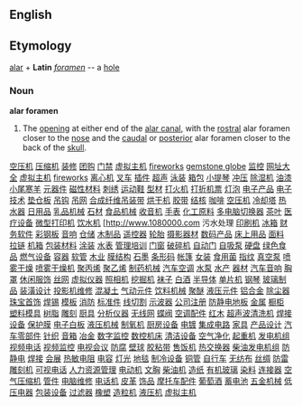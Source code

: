 ==English==

==Etymology==
[[alar]] + '''Latin''' ''[[foramen]]'' -- a [[hole]]

===Noun===
'''alar foramen'''

# The [[opening]] at either end of the [[alar canal]], with the [[rostral]] alar foramen closer to the [[nose]] and the [[caudal]] or [[posterior]] alar foramen closer to the back of the [[skull]].
[http://www.sec66.com 空压机]
[http://www.sec66.com 压缩机]
[http://www.funasia.cn 装修]
[http://www.funasia.cn 团购]
[http://www.haishun.net 门禁]
[http://haishun11.51.net 虚拟主机]
[http://fireworks.garrywa.com fireworks]
[http://global.garrywa.com/index1.htm gemstone globe]
[http://www.haishun.net 监控]
[http://www.fm360.net 网址大全]
[http://www.conjhost.com 虚拟主机]
[http://fireworks.garrywa.com/fireworks/fireworks.htm fireworks]
[http://www.feilun.com.cn 离心机]
[http://www.3333111.com 叉车]
[http://www.3333222.com 插件]
[http://www.3333555.com 超声]
[http://www.3333666.com 泳装]
[http://www.3333999.com 箱包 ]
[http://www.5555111.com 小提琴]
[http://www.5555222.com 冲压]
[http://www.5555333.com 除湿机]
[http://www.5555666.com 油漆]
[http://www.3333000.com 小尾寒羊]
[http://www.5555000.com 元器件]
[http://www.5555888.com 磁性材料]
[http://www.5555999.com 刺绣]
[http://www.6666000.com 运动鞋]
[http://www.6666111.com 型材]
[http://www.6666333.com 打火机]
[http://www.6666555.com 打折机票]
[http://www.7777000.com 灯泡]
[http://www.7777111.com 电子产品]
[http://www.7777333.com 电子技术]
[http://www.7777555.com 垫仓板]
[http://www.7777666.com 吊钩]
[http://www.7777999.com 吊网]
[http://www.8888000.com 合成纤维吊装带]
[http://www.8888111.com 烘干机]
[http://www.8888222.com 胶带]
[http://www.8888555.com 结核]
[http://www.8888666.com 咖啡]
[http://www.8888999.com 空压机]
[http://www.9999000.com 冷却塔]
[http://www.9999111.com 热水器]
[http://www.9999555.com 日用品]
[http://www.9999333.com 乳品机械]
[http://www.9999666.com 石材]
[http://www.9999888.com 食品机械]
[http://www.1110000.com 收音机]
[http://www.2220000.com 手表]
[http://www.3330000.com 化工原料]
[http://www.5550000.com 多电脑切换器]
[http://www.6660000.com 茶叶]
[http://www.8880000.com 医疗设备]
[http://www.1030000.com 微型打印机]
[http://www.1060000.com 饮水机]
[http://www.1080000.com 污水处理
[http://www.1180000.com 印刷机]
[http://www.1380000.com 冰箱]
[http://www.1680000.com 财务软件]
[http://www.1580000.com 彩钢板]
[http://www.1780000.com 音响]
[http://www.1980000.com 仓储]
[http://www.3110000.com 木制品]
[http://www.3220000.com 遥控器]
[http://www.3550000.com 轮胎]
[http://www.3560000.com 摄影器材]
[http://www.3160000.com 数码产品]
[http://www.3180000.com 床上用品]
[http://www.3260000.com 面料]
[http://www.3580000.com 拉链]
[http://www.3660000.com 机箱]
[http://www.3380000.com 包装材料]
[http://www.3880000.com 涂装]
[http://www.5110000.com 水表]
[http://www.5220000.com 管理培训]
[http://www.5330000.com 门窗]
[http://www.5660000.com 破碎机]
[http://www.5880000.com 自动门]
[http://www.5160000.com 自吸泵]
[http://www.5180000.com 硬盘]
[http://www.5680000.com 绿色食品]
[http://www.5260000.com 燃气设备]
[http://www.5280000.com 容器]
[http://www.5360000.com 软管]
[http://www.5380000.com 木业]
[http://www.6110000.com 膜结构]
[http://www.6220000.com 石墨]
[http://www.6330000.com 条形码]
[http://www.6550000.com 帐篷]
[http://www.6770000.com 女装]
[http://www.6780000.com 食用菌]
[http://www.6880000.com 指纹]
[http://www.3690000.com 真空泵]
[http://www.2580000.com 喷雾干燥]
[http://www.1470000.com 喷雾干燥机]
[http://www.6160000.com 聚丙烯]
[http://www.6260000.com 聚乙烯]
[http://www.6280000.com 制药机械]
[http://www.6360000.com 汽车空调]
[http://www.6380000.com 水泵]
[http://www.6560000.com 水产]
[http://www.6580000.com 器材]
[http://www.6390000.com 汽车音响]
[http://www.6610000.com 胸罩]
[http://www.6630000.com 休闲服饰]
[http://www.6650000.com 丝网]
[http://www.6680000.com 虚拟仪器]
[http://www.6690000.com 照相机]
[http://www.3450000.com 挖掘机]
[http://www.4560000.com 袜子]
[http://www.7890000.com 白酒]
[http://www.8660000.com 半导体]
[http://www.88810000.com 单片机]
[http://www.88820000.com 钢琴]
[http://www.88830000.com 玻璃制品]
[http://www.88850000.com 装潢设计]
[http://www.88870000.com 投影机维修]
[http://www.88890000.com 混凝土]
[http://www.88818888.com 气动元件]
[http://www.88828888.com 饮料机械]
[http://www.88838888.com 聚醚]
[http://www.88858888.com 液压元件]
[http://www.88868888.com 铝合金]
[http://www.88878888.com 除尘器]
[http://www.88898888.com 珠宝首饰]
[http://www.88188888.com 焊锡]
[http://www.88288888.com 模板]
[http://www.88388888.com 消防]
[http://www.88588888.com 标准件]
[http://www.88688888.com 线切割]
[http://www.88788888.com 示波器]
[http://www.88988888.com 公司注册]
[http://www.8188888.com 防静电地板]
[http://www.8288888.com 金属]
[http://www.8388888.com 橱柜]
[http://www.8988888.com 塑料模具]
[http://www.81888888.com 树脂]
[http://www.82888888.com 雕刻]
[http://www.83888888.com 厨具]
[http://www.84888888.com 分析仪器]
[http://www.85888888.com 无线网]
[http://www.86888888.com 蝶阀]
[http://www.87888888.com 空调配件]
[http://www.89888888.com 红木]
[http://www.88881888.com 超声波清洗机]
[http://www.88882888.com 焊接设备]
[http://www.88883888.com 保护膜]
[http://www.88885888.com 电子白板]
[http://www.88886888.com 液压机械]
[http://www.88887888.com 制氧机]
[http://www.88889888.com 厨房设备]
[http://www.8888818.com 电镀]
[http://www.8888858.com 集成电路]
[http://www.8888878.com 家具]
[http://www.8888898.com 产品设计]
[http://www.88888828.com 汽车零部件]
[http://www.88888838.com 针织]
[http://www.88888858.com 音箱]
[http://www.88888868.com 冶金]
[http://www.88888878.com 数字监控]
[http://www.88888898.com 数控机床]
[http://www.13188888888.com 清洁设备]
[http://www.11338888.com 空气净化]
[http://www.11558888.com 起重机]
[http://www.11668888.com 发电机组]
[http://www.11778888.com 视频电话]
[http://www.11888888.com 视频监控]
[http://www.11998888.com 电视会议]
[http://www.22118888.com 防腐]
[http://www.22338888.com 壁球]
[http://www.22558888.com 胶粘带]
[http://www.22668888.com 售饭机]
[http://www.22778888.com 热交换器]
[http://www.22888888.com 柴油发电机组]
[http://www.22998888.com 防静电]
[http://www.33118888.com 焊接]
[http://www.33558888.com 会展]
[http://www.33668888.com 热敏电阻]
[http://www.33778888.com 电容]
[http://www.33888888.com 灯光]
[http://www.33998888.com 地毯]
[http://ww.55118888.com 制冷设备]
[http://www.55338888.com 铜管]
[http://www.55668888.com 自行车]
[http://www.55778888.com 无纺布]
[http://www.55888888.com 丝绸]
[http://www.55998888.com 防雷]
[http://www.66118888.com 雕刻机]
[http://www.66228888.com 可视电话]
[http://www.66338888.com 人力资源管理]
[http://www.66558888.com 电动机]
[http://www.66888888.com 文胸]
[http://www.66998888.com 柴油机]
[http://www.77118888.com 造纸]
[http://www.77338888.com 有机玻璃]
[http://www.77558888.com 染料]
[http://www.77668888.com 连接器]
[http://www.77888888.com 空气压缩机]
[http://www.77998888.com 管件]
[http://www.88118888.com 电脑维修]
[http://www.88228888.com 电话机]
[http://www.88338888.com 皮革]
[http://www.88558888.com 饰品]
[http://www.88668888.com 摩托车配件]
[http://www.88778888.com 葡萄酒]
[http://www.88998888.com 蓄电池]
[http://www.99118888.com 五金机械]
[http://www.99338888.com 低压电器]
[http://www.99558888.com 包装设备]
[http://www.99668888.com 过滤器]
[http://www.99778888.com 橡塑]
[http://www.sunup.com.cn 造粒机]
[http://www.99888888.com 液压机]
[http://www.conjhost.com 虚拟主机]